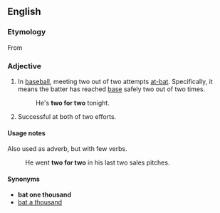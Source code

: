 ==English==
===Etymology===
From {{i|baseball}}

===Adjective===
{{en-adj|pos=[[two]] [[for]] [[two]]|-}}

# {{idiom|baseball}} In [[baseball]], meeting two out of two attempts [[at-bat]]. Specifically, it means the batter has reached [[base]] safely two out of two times.
#: He's '''two for two''' tonight.
# {{idiom}} Successful at both of two efforts.

====Usage notes====
Also used as adverb, but with few verbs.
: He went '''two for two''' in his last two sales pitches.

====Synonyms====
*'''bat one thousand'''
*[[bat a thousand]]